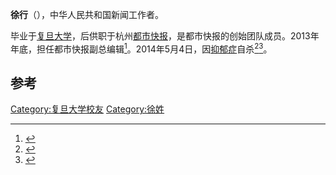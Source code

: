 '''徐行'''（{{bd|1979年||2014年|5月4日|catIdx=Xu}}），中华人民共和国新闻工作者。

毕业于[[复旦大学|复旦大学]]，后供职于杭州[[都市快报|都市快报]]，是都市快报的创始团队成员。2013年年底，担任都市快报副总编辑<ref>{{cite news|title=《都市快报》副总编徐行自杀离世|url=http://news.sina.com.cn/c/2014-05-06/101030069870.shtml|accessdate=2014-06-02|newspaper=新浪网|archive-date=2019-09-17|archive-url=https://web.archive.org/web/20190917222707/http://news.sina.com.cn/c/2014-05-06/101030069870.shtml|dead-url=no}}</ref>。2014年5月4日，因[[抑郁症|抑郁症]]自杀<ref>{{cite news|title=都市快报副总因抑郁症自杀|url=http://news.sina.com.cn/c/2014-05-06/072030068538.shtml|accessdate=2014-06-02|newspaper=新浪网|archive-date=2019-09-14|archive-url=https://web.archive.org/web/20190914224626/http://news.sina.com.cn/c/2014-05-06/072030068538.shtml|dead-url=no}}</ref><ref>{{cite news|title=又一媒体人离世！都市快报副总编辑徐行昨日自杀|url=http://www.hinews.cn/news/system/2014/05/05/016645253.shtml|accessdate=2014-06-02|newspaper=海南网|archive-date=2019-09-15|archive-url=https://web.archive.org/web/20190915213604/http://www.hinews.cn/news/system/2014/05/05/016645253.shtml|dead-url=no}}</ref>。

==参考==
{{reflist}}

[[Category:复旦大学校友|Category:复旦大学校友]]
[[Category:徐姓|Category:徐姓]]